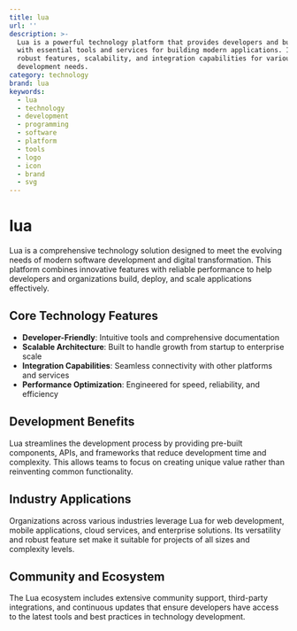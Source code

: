 ```yaml
---
title: lua
url: ''
description: >-
  Lua is a powerful technology platform that provides developers and businesses
  with essential tools and services for building modern applications. It offers
  robust features, scalability, and integration capabilities for various
  development needs.
category: technology
brand: lua
keywords:
  - lua
  - technology
  - development
  - programming
  - software
  - platform
  - tools
  - logo
  - icon
  - brand
  - svg
---
```


# lua

Lua is a comprehensive technology solution designed to meet the evolving needs of modern software development and digital transformation. This platform combines innovative features with reliable performance to help developers and organizations build, deploy, and scale applications effectively.

## Core Technology Features

- **Developer-Friendly**: Intuitive tools and comprehensive documentation
- **Scalable Architecture**: Built to handle growth from startup to enterprise scale
- **Integration Capabilities**: Seamless connectivity with other platforms and services
- **Performance Optimization**: Engineered for speed, reliability, and efficiency

## Development Benefits

Lua streamlines the development process by providing pre-built components, APIs, and frameworks that reduce development time and complexity. This allows teams to focus on creating unique value rather than reinventing common functionality.

## Industry Applications

Organizations across various industries leverage Lua for web development, mobile applications, cloud services, and enterprise solutions. Its versatility and robust feature set make it suitable for projects of all sizes and complexity levels.

## Community and Ecosystem

The Lua ecosystem includes extensive community support, third-party integrations, and continuous updates that ensure developers have access to the latest tools and best practices in technology development.
